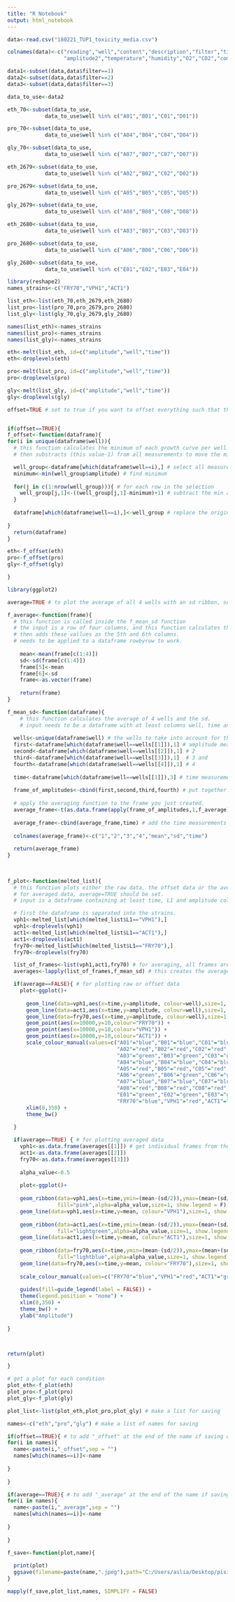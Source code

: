 ---
title: "R Notebook"
output: html_notebook
---

```{r}

data<-read.csv("180221_TUP1_toxicity_media.csv")
```

```{r}
colnames(data)<-c("reading","well","content","description","filter","time","amplitude","phase",
                  "amplitude2","temperature","humidity","O2","CO2","comments")

data1<-subset(data,data$filter==1)
data2<-subset(data,data$filter==2)
data3<-subset(data,data$filter==3)

data_to_use<-data2

eth_70<-subset(data_to_use,
            data_to_use$well %in% c("A01","B01","C01","D01"))

pro_70<-subset(data_to_use,
            data_to_use$well %in% c("A04","B04","C04","D04"))

gly_70<-subset(data_to_use,
            data_to_use$well %in% c("A07","B07","C07","D07"))

eth_2679<-subset(data_to_use,
            data_to_use$well %in% c("A02","B02","C02","D02"))

pro_2679<-subset(data_to_use,
            data_to_use$well %in% c("A05","B05","C05","D05"))

gly_2679<-subset(data_to_use,
            data_to_use$well %in% c("A08","B08","C08","D08"))

eth_2680<-subset(data_to_use,
            data_to_use$well %in% c("A03","B03","C03","D03"))

pro_2680<-subset(data_to_use,
            data_to_use$well %in% c("A06","B06","C06","D06"))

gly_2680<-subset(data_to_use,
            data_to_use$well %in% c("E01","E02","E03","E04"))

```

```{r}
library(reshape2)
names_strains<-c("FRY70","VPH1","ACT1")

list_eth<-list(eth_70,eth_2679,eth_2680)
list_pro<-list(pro_70,pro_2679,pro_2680)
list_gly<-list(gly_70,gly_2679,gly_2680)

names(list_eth)<-names_strains
names(list_pro)<-names_strains
names(list_gly)<-names_strains

eth<-melt(list_eth, id=c("amplitude","well","time"))
eth<-droplevels(eth)

pro<-melt(list_pro, id=c("amplitude","well","time"))
pro<-droplevels(pro)

gly<-melt(list_gly, id=c("amplitude","well","time"))
gly<-droplevels(gly)
```

```{r}
offset=TRUE # set to true if you want to offset everything such that the minimum of all the curves will be 1.  


if(offset==TRUE){
f_offset<-function(dataframe){
for(i in unique(dataframe$well)){ 
  # this function calculates the minimum of each growth curve per well.
  # then substracts (this value-1) from all measurements to move the min of the curve to 1.

  well_group<-dataframe[which(dataframe$well==i),] # select all measurements of a given well
  minimum<-min(well_group$amplitude) # find minimum
 
  for(j in c(1:nrow(well_group))){ # for each row in the selection
    well_group[j,1]<-((well_group[j,1]-minimum)+1) # subtract the min and add 1.
  }
  
  dataframe[which(dataframe$well==i),]<-well_group # replace the original dataframe with these new values.
  
}
  return(dataframe)
}

eth<-f_offset(eth)
pro<-f_offset(pro)
gly<-f_offset(gly)

}
```


```{r}
library(ggplot2)

average=TRUE # to plot the average of all 4 wells with an sd ribbon, set to TRUE

f_average<-function(frame){ 
  # this function is called inside the f_mean_sd function
  # the input is a row of four columns, and this function calculates the mean and sd
  # then adds these vallues as the 5th and 6th columns. 
  # needs to be applied to a dataframe rowbyrow to work. 
  
    mean<-mean(frame[c(1:4)])
    sd<-sd(frame[c(1:4)])
    frame[5]<-mean
    frame[6]<-sd
    frame<-as.vector(frame)
    
    return(frame)
}

f_mean_sd<-function(dataframe){
    # this function calculates the average of 4 wells and the sd. 
    # input needs to be a dataframe with at least columns well, time and amplitude.
  
  wells<-unique(dataframe$well) # the wells to take into account for the calculation
  first<-dataframe[which(dataframe$well==wells[[1]]),1] # amplitude measurements of well 1
  second<-dataframe[which(dataframe$well==wells[[2]]),1] # 2 
  third<-dataframe[which(dataframe$well==wells[[3]]),1]  # 3 and
  fourth<-dataframe[which(dataframe$well==wells[[4]]),1] # 4
  
  time<-dataframe[which(dataframe$well==wells[[1]]),3] # time measurements of well 1, for plotting purposes. Otherwise I have no x axis to plot against. 
  
  frame_of_amplitudes<-cbind(first,second,third,fourth) # put together the four measurements per timepoint.
  
  # apply the averaging function to the frame you just created. 
  average_frame<-t(as.data.frame(apply(frame_of_amplitudes,1,f_average))) 
    
  average_frame<-cbind(average_frame,time) # add the time measurements to the frame
  
  colnames(average_frame)<-c("1","2","3","4","mean","sd","time")
  
  return(average_frame)
}
  
  

f_plot<-function(melted_list){
  # this function plots either the raw data, the offset data or the averaged data based on the input. 
  # for averaged data, average=TRUE should be set. 
  # input is a dataframe containing at least time, L1 and amplitude columns

  # first the dataframe is separated into the strains.  
  vph1<-melted_list[which(melted_list$L1=="VPH1"),]
  vph1<-droplevels(vph1)
  act1<-melted_list[which(melted_list$L1=="ACT1"),]
  act1<-droplevels(act1)
  fry70<-melted_list[which(melted_list$L1=="FRY70"),]
  fry70<-droplevels(fry70)

  list_of_frames<-list(vph1,act1,fry70) # for averaging, all frames are put into a list
  averages<-lapply(list_of_frames,f_mean_sd) # this creates the averaged data

  if(average==FALSE){ # for plotting raw or offset data
    plot<-ggplot()+
  
      geom_line(data=vph1,aes(x=time,y=amplitude, colour=well),size=1, show.legend = FALSE) +
      geom_line(data=act1,aes(x=time,y=amplitude, colour=well),size=1, show.legend = FALSE) +
      geom_line(data=fry70,aes(x=time,y=amplitude, colour=well),size=1, show.legend = FALSE) +
      geom_point(aes(x=10000,y=10,colour="FRY70")) +
      geom_point(aes(x=10000,y=10,colour="VPH1")) +
      geom_point(aes(x=10000,y=10,colour="ACT1")) +
      scale_colour_manual(values=c("A01"="blue","B01"="blue","C01"="blue","D01"="blue",
                                   "A02"="red","B02"="red","C02"="red","D02"="red",
                                   "A03"="green","B03"="green","C03"="green","D03"="green",
                                   "A04"="blue","B04"="blue","C04"="blue","D04"="blue",
                                   "A05"="red","B05"="red","C05"="red","D05"="red",
                                   "A06"="green","B06"="green","C06"="green","D06"="green",
                                   "A07"="blue","B07"="blue","C07"="blue","D07"="blue",
                                   "A08"="red","B08"="red","C08"="red","D08"="red",
                                   "E01"="green","E02"="green","E03"="green","E04"="green",
                                   "FRY70"="blue","VPH1"="red","ACT1"="green")) +
      xlim(0,350) +
      theme_bw()
  
  }

  if(average==TRUE) { # for plotting averaged data
    vph1<-as.data.frame(averages[[1]]) # get individual frames from the list averages
    act1<-as.data.frame(averages[[2]])
    fry70<-as.data.frame(averages[[3]])
    
    alpha_value<-0.5
  
    plot<-ggplot()+
  
    geom_ribbon(data=vph1,aes(x=time,ymin=(mean-(sd/2)),ymax=(mean+(sd/2))),
                fill="pink",alpha=alpha_value,size=1, show.legend = F) +
    geom_line(data=vph1,aes(x=time,y=mean, colour="VPH1"),size=1, show.legend = T) +
  
    geom_ribbon(data=act1,aes(x=time,ymin=(mean-(sd/2)),ymax=(mean+(sd/2))),
                fill="lightgreen",alpha=alpha_value,size=1, show.legend = F) +
    geom_line(data=act1,aes(x=time,y=mean, colour="ACT1"),size=1, show.legend = T) +  
  
    geom_ribbon(data=fry70,aes(x=time,ymin=(mean-(sd/2)),ymax=(mean+(sd/2))),
                fill="lightblue",alpha=alpha_value,size=1, show.legend = F) +
    geom_line(data=fry70,aes(x=time,y=mean, colour="FRY70"),size=1, show.legend = T) +
    
    scale_colour_manual(values=c("FRY70"="blue","VPH1"="red","ACT1"="green")) +
      
    guides(fill=guide_legend(label = FALSE)) +
    theme(legend.position = "none") +
    xlim(0,350) +
    theme_bw() +
    ylab("Amplitude")
  
}



return(plot)

}

# get a plot for each condition
plot_eth<-f_plot(eth)
plot_pro<-f_plot(pro)
plot_gly<-f_plot(gly)

plot_list<-list(plot_eth,plot_pro,plot_gly) # make a list for saving

names<-c("eth","pro","gly") # make a list of names for saving

if(offset==TRUE){ # to add "_offset" at the end of the name if saving offset data
for(i in names){
  name<-paste(i,"_offset",sep = "")
  names[which(names==i)]<-name
  
}
  
}

if(average==TRUE){ # to add "_average" at the end of the name if saving averaged data
for(i in names){
  name<-paste(i,"_average",sep = "")
  names[which(names==i)]<-name
  
}
  
}

f_save<-function(plot,name){
  
  print(plot)
  ggsave(filename=paste(name,".jpeg"),path="C:/Users/aslia/Desktop/pisi/ETH/master project/labbook/plots/feb18/180221_TUP1_biolector")
}

mapply(f_save,plot_list,names, SIMPLIFY = FALSE)

```

